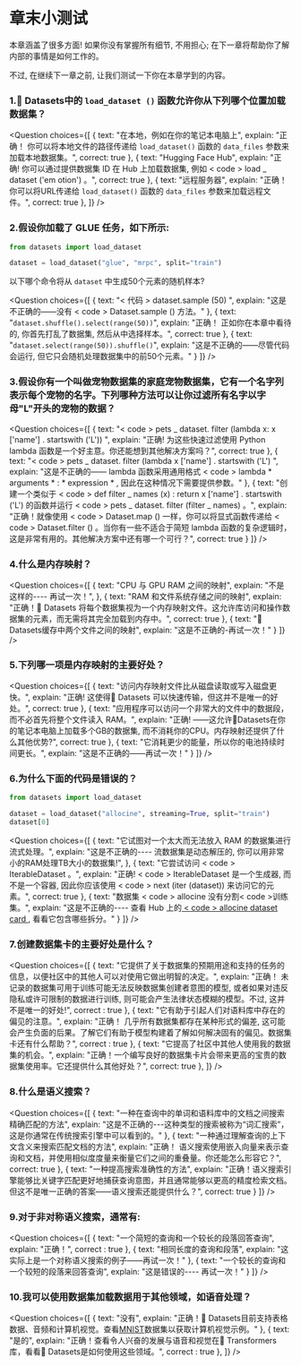 <!-- DISABLE-FRONTMATTER-SECTIONS -->

# 章末小测试

<CourseFloatingBanner
    chapter={5}
    classNames="absolute z-10 right-0 top-0"
/>

本章涵盖了很多方面! 如果你没有掌握所有细节, 不用担心; 在下一章将帮助你了解内部的事情是如何工作的。

不过, 在继续下一章之前, 让我们测试一下你在本章学到的内容。

### 1.🤗 Datasets中的 `load_dataset ()` 函数允许你从下列哪个位置加载数据集？
<Question
	choices={[
		{
			text: "在本地，例如在你的笔记本电脑上",
			explain: "正确！ 你可以将本地文件的路径传递给 <code>load_dataset()</code> 函数的 <code>data_files</code> 参数来加载本地数据集。",
			correct: true
		},
		{
			text: "Hugging Face Hub",
			explain: "正确! 你可以通过提供数据集 ID 在 Hub 上加载数据集, 例如 < code > load _ dataset ('em otion') </code > 。",
			correct: true
		},
		{
			text: "远程服务器",
			explain: "正确！ 你可以将URL传递给 <code>load_dataset()</code> 函数的 <code>data_files</code> 参数来加载远程文件。",
			correct: true
		},
	]}
/>

### 2.假设你加载了 GLUE 任务，如下所示:
```py
from datasets import load_dataset

dataset = load_dataset("glue", "mrpc", split="train")
```

以下哪个命令将从 `dataset` 中生成50个元素的随机样本?

<Question
	choices={[
		{
			text: "< 代码 > dataset.sample (50) </code >",
			explain: "这是不正确的——没有 < code > Dataset.sample () </code > 方法。"
		},
		{
			text: "<code>dataset.shuffle().select(range(50))</code>",
			explain: "正确！ 正如你在本章中看待的, 你首先打乱了数据集, 然后从中选择样本。",
			correct: true
		},
		{
			text: "<code>dataset.select(range(50)).shuffle()</code>",
			explain: "这是不正确的——尽管代码会运行, 但它只会随机处理数据集中的前50个元素。"
		}
	]}
/>

### 3.假设你有一个叫做宠物数据集的家庭宠物数据集，它有一个名字列表示每个宠物的名字。下列哪种方法可以让你过滤所有名字以字母"L"开头的宠物的数据？
<Question
	choices={[
		{
			text: "< code > pets _ dataset. filter (lambda x: x ['name'] . startswith ('L')) </code >",
			explain: "正确! 为这些快速过滤使用 Python lambda 函数是一个好主意。你还能想到其他解决方案吗？",
			correct: true
		},
		{
			text: "< code > pets _ dataset. filter (lambda x ['name'] . startswith ('L') </code >",
			explain: "这是不正确的—— lambda 函数采用通用格式 < code > lambda * arguments * : * expression * </code >, 因此在这种情况下需要提供参数。"
		},
		{
			text: "创建一个类似于 < code > def filter _ names (x) : return x ['name'] . startswith ('L') </code > 的函数并运行 < code > pets _ dataset. filter (filter _ names) </code > 。",
			explain: "正确！就像使用 < code > Dataset.map () </code > 一样，你可以将显式函数传递给 < code > Dataset.filter () </code > 。当你有一些不适合于简短 lambda 函数的复杂逻辑时，这是非常有用的。其他解决方案中还有哪一个可行？",
			correct: true
		}
	]}
/>

### 4.什么是内存映射？
<Question
	choices={[
		{
			text: "CPU 与 GPU RAM 之间的映射",
			explain: "不是这样的---- 再试一次！",
		},
		{
			text: "RAM 和文件系统存储之间的映射",
			explain: "正确！🤗 Datasets 将每个数据集视为一个内存映射文件。这允许库访问和操作数据集的元素，而无需将其完全加载到内存中。",
			correct: true
		},
		{
			text: "🤗 Datasets缓存中两个文件之间的映射",
			explain: "这是不正确的-再试一次！"
		}
	]}
/>

### 5.下列哪一项是内存映射的主要好处？
<Question
	choices={[
		{
			text: "访问内存映射文件比从磁盘读取或写入磁盘更快。",
			explain: "正确! 这使得🤗 Datasets 可以快速传输，但这并不是唯一的好处。",
			correct: true
		},
		{
			text: "应用程序可以访问一个非常大的文件中的数据段，而不必首先将整个文件读入 RAM。",
			explain: "正确! ——这允许🤗Datasets在你的笔记本电脑上加载多个GB的数据集, 而不消耗你的CPU。内存映射还提供了什么其他优势?",
			correct: true
		},
		{
			text: "它消耗更少的能量，所以你的电池持续时间更长。",
			explain: "这是不正确的——再试一次！"
		}
	]}
/>

### 6.为什么下面的代码是错误的？
```py
from datasets import load_dataset

dataset = load_dataset("allocine", streaming=True, split="train")
dataset[0]
```

<Question
	choices={[
		{
			text: "它试图对一个太大而无法放入 RAM 的数据集进行流式处理。",
			explain: "这是不正确的---- 流数据集是动态解压的, 你可以用非常小的RAM处理TB大小的数据集!",
		},
		{
			text: "它尝试访问 < code > IterableDataset </code > 。",
			explain: "正确! < code > IterableDataset </code > 是一个生成器, 而不是一个容器, 因此你应该使用 < code > next (iter (dataset)) </code > 来访问它的元素。",
			correct: true
		},
		{
			text: "数据集 < code > allocine </code > 没有分割< code >训练集</code >。",
			explain: "这是不正确的---- 查看 Hub 上的[ < code > allocine </code > dataset card ]( https://huggingface.co/datasets/allocine ), 看看它包含哪些拆分。"
		}
	]}
/>

### 7.创建数据集卡的主要好处是什么？
<Question
	choices={[
		{
			text: "它提供了关于数据集的预期用途和支持的任务的信息，以便社区中的其他人可以对使用它做出明智的决定。",
			explain: "正确！ 未记录的数据集可用于训练可能无法反映数据集创建者意图的模型, 或者如果对违反隐私或许可限制的数据进行训练, 则可能会产生法律状态模糊的模型。不过, 这并不是唯一的好处!",
			correct : true
		},
		{
			text: "它有助于引起人们对语料库中存在的偏见的注意。",
			explain: "正确！ 几乎所有数据集都存在某种形式的偏差, 这可能会产生负面的后果。了解它们有助于模型构建着了解如何解决固有的偏见。数据集卡还有什么帮助？",
			correct : true
		},
		{
			text: "它提高了社区中其他人使用我的数据集的机会。",
			explain: "正确！一个编写良好的数据集卡片会带来更高的宝贵的数据集使用率。它还提供什么其他好处？",
			correct: true
		},
	]}
/>


### 8.什么是语义搜索？
<Question
	choices={[
		{
			text: "一种在查询中的单词和语料库中的文档之间搜索精确匹配的方法",
			explain: "这是不正确的---这种类型的搜索被称为“词汇搜索”，这是你通常在传统搜索引擎中可以看到的。"
		},
		{
			text: "一种通过理解查询的上下文含义来搜索匹配文档的方法",
			explain: "正确！ 语义搜索使用嵌入向量来表示查询和文档，并使用相似度度量来衡量它们之间的重叠量。你还能怎么形容它？",
			correct: true
		},
		{
			text: "一种提高搜索准确性的方法",
			explain: "正确！语义搜索引擎能够比关键字匹配更好地捕获查询意图，并且通常能够以更高的精度检索文档。但这不是唯一正确的答案——语义搜索还能提供什么？",
			correct: true
		}
	]}
/>

### 9.对于非对称语义搜索，通常有:
<Question
	choices={[
		{
			text: "一个简短的查询和一个较长的段落回答查询",
			explain: "正确！",
			correct : true
		},
		{
			text: "相同长度的查询和段落",
			explain: "这实际上是一个对称语义搜索的例子——再试一次！"
		},
		{
			text: "一个较长的查询和一个较短的段落来回答查询",
			explain: "这是错误的---- 再试一次！"
		}
	]}
/>

### 10.我可以使用数据集加载数据用于其他领域，如语音处理？
<Question
	choices={[
		{
			text: "没有",
			explain: "正确！🤗 Datasets目前支持表格数据、音频和计算机视觉。查看[MNIST]( https://huggingface.co/datasets/allocine )数据集以获取计算机视觉示例。"
		},
		{
			text: "是的",
			explain: "正确！查看令人兴奋的发展与语音和视觉在🤗 Transformers库，看看🤗 Datasets是如何使用这些领域。",
			correct : true
		},
	]}
/>
